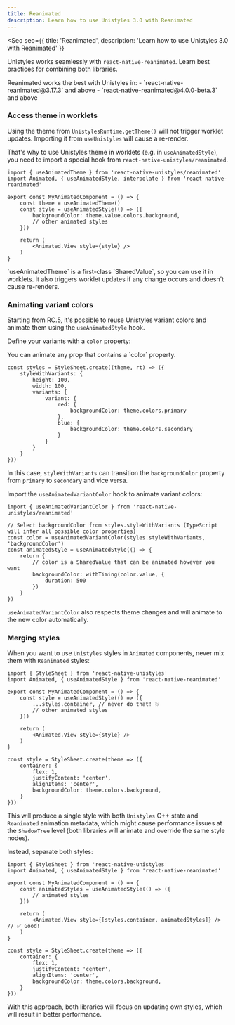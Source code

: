 ```yaml
---
title: Reanimated
description: Learn how to use Unistyles 3.0 with Reanimated
---
```



<Seo
    seo={{
        title: 'Reanimated',
        description: 'Learn how to use Unistyles 3.0 with Reanimated'
    }}
>

Unistyles works seamlessly with `react-native-reanimated`. Learn best practices for combining both libraries.

<Aside>
Reanimated works the best with Unistyles in:
- `react-native-reanimated@3.17.3` and above
- `react-native-reanimated@4.0.0-beta.3` and above
</Aside>

### Access theme in worklets

Using the theme from `UnistylesRuntime.getTheme()` will not trigger worklet updates. Importing it from `useUnistyles` will cause a re-render.

That's why to use Unistyles theme in worklets (e.g. in `useAnimatedStyle`), you need to import a special hook from `react-native-unistyles/reanimated`.

```tsx /useAnimatedTheme/
import { useAnimatedTheme } from 'react-native-unistyles/reanimated'
import Animated, { useAnimatedStyle, interpolate } from 'react-native-reanimated'

export const MyAnimatedComponent = () => {
    const theme = useAnimatedTheme()
    const style = useAnimatedStyle(() => ({
        backgroundColor: theme.value.colors.background,
        // other animated styles
    }))

    return (
        <Animated.View style={style} />
    )
}
```

<Aside>
`useAnimatedTheme` is a first-class `SharedValue`, so you can use it in worklets.
It also triggers worklet updates if any change occurs and doesn't cause re-renders.
</Aside>

### Animating variant colors

Starting from RC.5, it's possible to reuse Unistyles variant colors and animate them using the `useAnimatedStyle` hook.

Define your variants with a `color` property:

<Aside>
You can animate any prop that contains a `color` property.
</Aside>

```tsx /backgroundColor/
const styles = StyleSheet.create((theme, rt) => ({
    styleWithVariants: {
        height: 100,
        width: 100,
        variants: {
            variant: {
                red: {
                    backgroundColor: theme.colors.primary
                },
                blue: {
                    backgroundColor: theme.colors.secondary
                }
            }
        }
    }
}))
```

In this case, `styleWithVariants` can transition the `backgroundColor` property from `primary` to `secondary` and vice versa.

Import the `useAnimatedVariantColor` hook to animate variant colors:

```tsx
import { useAnimatedVariantColor } from 'react-native-unistyles/reanimated'

// Select backgroundColor from styles.styleWithVariants (TypeScript will infer all possible color properties)
const color = useAnimatedVariantColor(styles.styleWithVariants, 'backgroundColor')
const animatedStyle = useAnimatedStyle(() => {
    return {
        // color is a SharedValue that can be animated however you want
        backgroundColor: withTiming(color.value, {
            duration: 500
        })
    }
})
```

`useAnimatedVariantColor` also respects theme changes and will animate to the new color automatically.

### Merging styles

When you want to use `Unistyles` styles in `Animated` components, never mix them with `Reanimated` styles:

```tsx /merge-styles/
import { StyleSheet } from 'react-native-unistyles'
import Animated, { useAnimatedStyle } from 'react-native-reanimated'

export const MyAnimatedComponent = () => {
    const style = useAnimatedStyle(() => ({
        ...styles.container, // never do that! 💥
        // other animated styles
    }))

    return (
        <Animated.View style={style} />
    )
}

const style = StyleSheet.create(theme => ({
    container: {
        flex: 1,
        justifyContent: 'center',
        alignItems: 'center',
        backgroundColor: theme.colors.background,
    }
}))
```

This will produce a single style with both `Unistyles` C++ state and `Reanimated` animation metadata, which might cause performance issues at the `ShadowTree` level (both libraries will animate and override the same style nodes).

Instead, separate both styles:

```tsx /separate-styles/
import { StyleSheet } from 'react-native-unistyles'
import Animated, { useAnimatedStyle } from 'react-native-reanimated'

export const MyAnimatedComponent = () => {
    const animatedStyles = useAnimatedStyle(() => ({
        // animated styles
    }))

    return (
        <Animated.View style={[styles.container, animatedStyles]} /> // ✅ Good!
    )
}

const style = StyleSheet.create(theme => ({
    container: {
        flex: 1,
        justifyContent: 'center',
        alignItems: 'center',
        backgroundColor: theme.colors.background,
    }
}))
```

With this approach, both libraries will focus on updating own styles, which will result in better performance.

</Seo>
